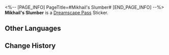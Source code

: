 <%-- [PAGE_INFO]
PageTitle=#Mikhail's Slumber#
[END_PAGE_INFO] --%>
{{Stub|Location information}}
{{Item Infobox
|id          = 223805
|image       = Dreamscape Pass Sticker Mikhail's Slumber.png{{subst:void|<!--$UPLOAD:<<SpriteOutput/TravelBrochure/StickFigures/223805.png>-<Dreamscape Pass Sticker Mikhail's Slumber.png>-<Item Icons>>-->}}
|type        = Dreamscape Pass Sticker
|type2       = The Last Tycoon Stickers
|invCategory = 
|rarity      = 4
|effect      = 
|description = Digital stickers that can be used to decorate the pages of the Dreamtour Handbook. They come in many different styles.
|source1     = [[Chat with the guardian of Dreamflux Reef]]
}}
{{Description|Shut your eyes, put everything aside, and just rest.}}
'''Mikhail's Slumber''' is a [[Dreamscape Pass]] Sticker.

==Other Languages==
{{Other Languages
|en   = Mikhail's Slumber
|zhs  = 米哈伊尔之眠
|zht  = 米哈伊爾之眠
|ja   = ミハイルの眠り
|ko   = 잠에 든 미하일
|es   = El descanso de Mikhail
|fr   = Sommeil de Mikhail
|ru   = Сон Михаила
|th   = การหลับใหลของ Mikhail
|vi   = Giấc Ngủ Của Mikhail
|de   = Mikhails Trost
|id   = Tidur Mikhail
|pt   = Torpor de Mikhail
}}

==Change History==
{{Change History|2.2}}